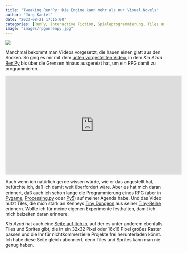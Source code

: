 ```yaml
---
title: "Tweaking Ren'Py: Die Engine kann mehr als nur Visual Novels"
author: "Jörg Kantel"
date: "2023-08-21 17:15:00"
categories: [RenPy, Interactive Fiction, Spieleprogrammierung, Tiles und Sprites]
image: "images/rpgonrenpy.jpg"
---
```


[![](images/tinydungeon-b.jpg)](https://www.kenney.nl/media/pages/assets/tiny-dungeon/a54d5f0c77-1674742412/sample.png)

Manchmal bekommt man Videos vorgesetzt, die hauen einen glatt aus den Socken. So ging es mir mit dem [unten vorgestellten Video](https://www.youtube.com/watch?v=eUchqIZ8J20), in dem *Kia  Azad* [Ren'Py](http://cognitiones.kantel-chaos-team.de/multimedia/spieleprogrammierung/renpy.html) bis über die Grenzen hinaus ausgereizt hat, um ein RPG damit zu programmieren.

<iframe width="560" height="315" src="https://www.youtube.com/embed/eUchqIZ8J20" title="YouTube video player" frameborder="0" allow="accelerometer; autoplay; clipboard-write; encrypted-media; gyroscope; picture-in-picture; web-share" allowfullscreen></iframe>

Auch wenn ich natürlich gerne wissen würde, wie er das angestellt hat, befürchte ich, daß ich damit weit überfordert wäre. Aber es hat mich daran erinnert, daß auch ich schon lange die Programmierung eines RPG (aber in [Pygame](http://cognitiones.kantel-chaos-team.de/multimedia/spieleprogrammierung/pygame.html), [Processing.py](http://cognitiones.kantel-chaos-team.de/programmierung/creativecoding/processing/processingpy.html) oder [Py5](http://cognitiones.kantel-chaos-team.de/programmierung/creativecoding/processing/py5.html)) auf meiner Agenda habe. Und das Video nutzt Tiles, die mich stark an Kenneys [Tiny Dungeon](https://www.kenney.nl/assets/tiny-dungeon) aus seiner [Tiny-Reihe](https://www.kenney.nl/assets/series:Tiny) erinnern. Wollte ich für meine eigenen Experimente festhalten, damit ich mich beizeiten daran erinnere.

*Kia Azad* hat auch eine [Seite auf Itch.io](https://kia.itch.io/), auf der es unter anderem ebenfalls Tiles und Sprites gibt, die in ein 32x32 Pixel oder 16x16 Pixel großes Raster passen und die Ihr für nichtkommerzielle Projekte frei herunterladen könnt. Ich habe diese Seite gleich abonniert, denn Tiles und Sprites kann man nie genug haben.